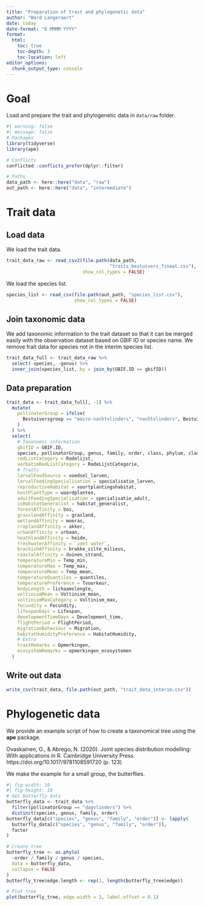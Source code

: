 ```yaml
---
title: "Preparation of trait and phylogenetic data"
author: "Ward Langeraert"
date: today
date-format: "D MMMM YYYY"
format:
  html:
    toc: true
    toc-depth: 3
    toc-location: left
editor_options: 
  chunk_output_type: console
---
```


# Goal

Load and prepare the trait and phylogenetic data in `data/raw` folder.

```r
#| warning: false
#| message: false
# Packages
library(tidyverse)
library(ape)

# Conflicts
conflicted::conflicts_prefer(dplyr::filter)

# Paths
data_path <- here::here("data", "raw")
out_path <- here::here("data", "intermediate")
```

# Trait data
## Load data

We load the trait data.

```r
trait_data_raw <- read_csv2(file.path(data_path,
                                      "traits_bestuivers_finaal.csv"),
                            show_col_types = FALSE)
```

We load the species list.

```r
species_list <- read_csv(file.path(out_path, "species_list.csv"),
                         show_col_types = FALSE)
```

## Join taxonomic data

We add taxonomic information to the trait dataset so that it can be merged easily with the observation dataset based on GBIF ID or species name.
We remove trait data for species not in the interim species list.

```r
trait_data_full <- trait_data_raw %>%
  select(-species, -genus) %>%
  inner_join(species_list, by = join_by(GBIF.ID == gbifID))
```

## Data preparation

```r
trait_data <- trait_data_full[, -1] %>%
  mutate(
    pollinatorGroup = ifelse(
      Bestuiversgroep == "macro-nachtvlinders", "nachtvlinders", Bestuiversgroep
    )
  ) %>%
  select(
    # Taxonomic information
    gbifID = GBIF.ID,
    species, pollinatorGroup, genus, family, order, class, phylum, class,
    redListCategory = Rodelijst,
    verbatimRedListCategory = RodeLijstCategorie,
    # Traits
    larvalFoodSource = voedsel_larven,
    larvalFeedingSpecialisation = specialisatie_larven,
    reproductiveHabitat = voortplantingshabitat,
    hostPlantType = waardplanten,
    adultFeedingSpecialisation = specialisatie_adult,
    isHabitatGeneralist = habitat_generalist,
    forestAffinity = bos,
    grasslandAffinity = grasland,
    wetlandAffinity = moeras,
    croplandAffinity = akker,
    urbanAffinity = urbaan,
    heathlandAffinity = heide,
    freshwaterAffinity = `zoet water`,
    brackishAffinity = brakke_zilte_milieus,
    coastalAffinity = duinen_strand,
    temperatureMin = Temp_min,
    temperatureMax = Temp_max,
    temperatureMean = Temp_mean,
    temperatureQuantiles = quantiles,
    temperaturePreference = Tvoorkeur,
    bodyLength = lichaamslengte,
    voltinismMean = Voltinism_mean,
    voltinismMaxCategory = Voltinism_max,
    fecundity = Fecundity,
    lifespanDays = Lifespan,
    developmentTimeDays = Development_time,
    flightPeriod = FlightPeriod,
    migrationBehaviour = Migration,
    habitatHumidityPreference = HabitatHumidity,
    # Extra
    traitRemarks = Opmerkingen,
    ecosystemRemarks = opmerkingen_ecosystemen
  )
```

## Write out data

```r
write_csv(trait_data, file.path(out_path, "trait_data_interim.csv"))
```

# Phylogenetic data

We provide an example script of how to create a taxonomical tree using the **ape** package.

<!-- spell-check: ignore:start -->

Ovaskainen, O., & Abrego, N. (2020). Joint species distribution modelling: With applications in R. Cambridge University Press. https://doi.org/10.1017/9781108591720 (p. 123)

<!-- spell-check: ignore:end -->

We make the example for a small group, the butterflies.

```r
#| fig-width: 10
#| fig-height: 10
# Get butterfly data
butterfly_data <- trait_data %>%
  filter(pollinatorGroup == "dagvlinders") %>%
  distinct(species, genus, family, order)
butterfly_data[c("species", "genus", "family", "order")] <- lapply(
  butterfly_data[c("species", "genus", "family", "order")],
  factor
)

# Create tree
butterfly_tree <- as.phylo(
  ~order / family / genus / species,
  data = butterfly_data,
  collapse = FALSE
)
butterfly_tree$edge.length <- rep(1, length(butterfly_tree$edge))

# Plot tree
plot(butterfly_tree, edge.width = 2, label.offset = 0.1)
```
